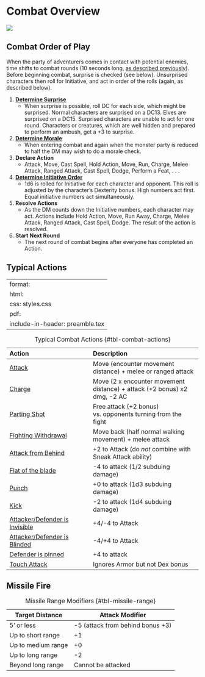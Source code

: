 # Combat Overview

![](images/combat.png)


## Combat Order of Play

When the party of adventurers comes in contact with potential enemies, time shifts to combat rounds (10 seconds long, [as described previously](dungeonAdventures.qmd#time-and-scale)). Before beginning combat, surprise is checked (see below). Unsurprised characters then roll for Initiative, and act in order of the rolls (again, as described below).

1. **[Determine Surprise](combatDetails.qmd#surprise)**
    - When surprise is possible, roll DC for each side, which might be surprised. Normal characters are surprised on a DC13. Elves are surprised on a DC15. Surprised characters are unable to act for one round. Characters or creatures, which are well hidden and prepared to perform an ambush, get a +3 to surprise.

2. **[Determine Morale](combatDetails.qmd#morale)**
    - When entering combat and again when the monster party is reduced to half the DM may wish to do a morale check.
    
3. **Declare Action**
    - Attack, Move, Cast Spell, Hold Action, Move, Run, Charge, Melee Attack, Ranged Attack, Cast Spell, Dodge, Perform a Feat, . . .

4. **[Determine Initiative Order](combatDetails.qmd#initiative)**
    - 1d6 is rolled for Initiative for each character and opponent. This roll is adjusted by the character's Dexterity bonus. High numbers act first. Equal initiative numbers act simultaneously.

5. **Resolve Actions**
    - As the DM counts down the Initiative numbers, each character may act. Actions include Hold Action, Move, Run Away, Charge, Melee Attack, Ranged Attack, Cast Spell, Dodge. The result of the action is resolved.

6. **Start Next Round**
    - The next round of combat begins after everyone has completed an Action.

## Typical Actions

---
format:
  html:
    css: styles.css
  pdf:
    include-in-header: preamble.tex
---

| **Action**                                                                 | **Description**                                                                                   |
|:-------------------------------------------------------------------------- |:------------------------------------------------------------------------------------------------- |
| [Attack](combatDetails.qmd#attacking)                                      | Move (encounter movement distance) + melee or ranged attack                                       |
| [Charge](combatDetails.qmd#charging)                                       | Move (2 x encounter movement distance) + attack (+2 bonus) x2 dmg, -2 AC                          |
| [Parting Shot](combatDetails.qmd#disengaging-from-melee)                   | Free attack (+2 bonus) vs. opponents turning from the fight                                       |
| [Fighting Withdrawal](combatDetails.qmd#disengaging-from-melee)            | Move back (half normal walking movement) + melee attack                                           |
| [Attack from Behind](combatDetails.qmd#attacking-from-behind)              | +2 to Attack (do *not* combine with Sneak Attack ability)                                         |
| [Flat of the blade](combatDetails.qmd#subduing-damage)                     | -4 to attack (1/2 subduing damage)                                                                |
| [Punch](combatDetails.qmd#brawling)                                        | +0 to attack (1d3 subduing damage)                                                                |
| [Kick](combatDetails.qmd#brawling)                                         | -2 to attack (1d4 subduing damage)                                                                |
| [Attacker/Defender is Invisible](combatDetails.qmd#attacking-an-invisible-opponent) | +4/-4 to Attack                                                                                   |
| [Attacker/Defender is Blinded](healingAndInjuries.qmd#blindness)           | -4/+4 to Attack                                                                                   |
| [Defender is pinned](combatDetails.qmd#grappling-wrestling)                | +4 to attack                                                                                      |
| [Touch Attack](combatDetails.qmd#touch-attack)                             | Ignores Armor but not Dex bonus                                                                   |
: Typical Combat Actions {#tbl-combat-actions}

## Missile Fire

| Target Distance       | Attack Modifier                  |
|-----------------------|----------------------------------|
| 5' or less            | -5 (attack from behind bonus +3) |
| Up to short range     | +1                               |
| Up to medium range    | +0                               |
| Up to long range      | -2                               |
| Beyond long range     | Cannot be attacked               |
: Missile Range Modifiers {#tbl-missile-range}
